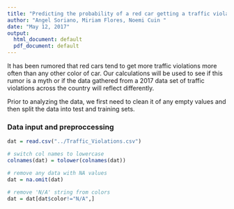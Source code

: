 ```yaml
---
title: "Predicting the probability of a red car getting a traffic violation."
author: "Angel Soriano, Miriam Flores, Noemi Cuin "
date: "May 12, 2017"
output:
  html_document: default
  pdf_document: default
---
```


It has been rumored that red cars tend to get more traffic violations more often than any other color of car. Our calculations will be used to see if this rumor is a myth or if the data gathered from a 2017 data set of traffic violations across the country will reflect differently.

Prior to analyzing the data, we first need to clean it of any empty values and then split the data into test and training sets.

### Data input and preproccessing
```r
dat = read.csv("../Traffic_Violations.csv")

# switch col names to lowercase
colnames(dat) = tolower(colnames(dat))

# remove any data with NA values
dat = na.omit(dat)

# remove 'N/A' string from colors
dat = dat[dat$color!="N/A",]
```